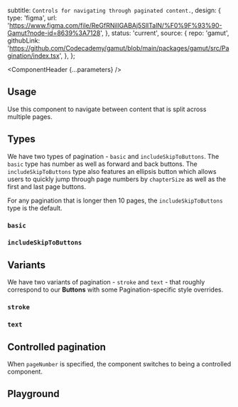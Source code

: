 


  subtitle: `Controls for navigating through paginated content.`,
  design: {
    type: 'figma',
    url: 'https://www.figma.com/file/ReGfRNillGABAj5SlITalN/%F0%9F%93%90-Gamut?node-id=8639%3A7128',
  },
  status: 'current',
  source: {
    repo: 'gamut',
    githubLink:
      'https://github.com/Codecademy/gamut/blob/main/packages/gamut/src/Pagination/index.tsx',
  },
};

<Meta of={TemplateStories} />

<ComponentHeader {...parameters} />

## Usage

Use this component to navigate between content that is split across multiple pages.

## Types

We have two types of pagination - `basic` and `includeSkipToButtons`. The `basic` type has number as well as forward and back buttons. The `includeSkipToButtons` type also features an ellipsis button which allows users to quickly jump through page numbers by `chapterSize` as well as the first and last page buttons.

For any pagination that is longer then 10 pages, the `includeSkipToButtons` type is the default.

### `basic`
<Canvas of={TemplateStories.Default} />

### `includeSkipToButtons`
<Canvas of={TemplateStories.IncludeSkipToButtons} />

## Variants
We have two variants of pagination - `stroke` and `text` - that roughly correspond to our **Buttons** with some Pagination-specific style overrides.

### `stroke`
<Canvas of={TemplateStories.Stroke} />

### `text`
<Canvas of={TemplateStories.Text} />

## Controlled pagination

When `pageNumber` is specified, the component switches to being a controlled component.

<Canvas of={TemplateStories.Controlled} />


## Playground
<Canvas sourceState="shown" of={TemplateStories.Default} />

<Controls />
